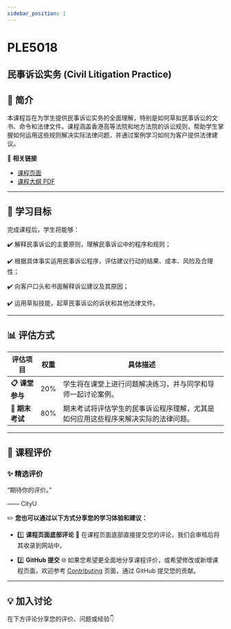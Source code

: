 ```yaml
---
sidebar_position: 1
---
```


# PLE5018
## 民事诉讼实务 (Civil Litigation Practice)

## **📘 简介**
本课程旨在为学生提供民事诉讼实务的全面理解，特别是如何草拟民事诉讼的文书、命令和法律文件。课程涵盖香港高等法院和地方法院的诉讼规则，帮助学生掌握如何运用这些规则解决实际法律问题，并通过案例学习如何为客户提供法律建议。

🔗 **相关链接**
- [课程页面](https://www.cityu.edu.hk/catalogue/pg/202526/course/PLE5018.htm)
- [课程大纲 PDF](https://www.cityu.edu.hk/catalogue/pg/202526/course/PLE5018.pdf)

---

## **🎯 学习目标**

完成课程后，学生将能够：

✔️ 解释民事诉讼的主要原则，理解民事诉讼中的程序和规则；

✔️ 根据具体事实运用民事诉讼程序，评估建议行动的结果、成本、风险及合理性；

✔️ 向客户口头和书面解释诉讼建议及其原因；

✔️ 运用草拟技能，起草民事诉讼的诉状和其他法律文件。

---

## **📊 评估方式**

| **评估项目**          | **权重** | **具体描述**                                                                                       |
|----------------------|---------|---------------------------------------------------------------------------------------------------|
| **📋 课堂参与**       | 20%     | 学生将在课堂上进行问题解决练习，并与同学和导师一起讨论案例。                                      |
| **📂 期末考试**       | 80%     | 期末考试将评估学生的民事诉讼程序理解，尤其是如何应用这些程序来解决实际的法律问题。             |

---

## **💬 课程评价**

### ✨ **精选评价**
<div className={commentStyles.commentBox}>
    <p className={commentStyles.commentText}>
        “期待你的评价。”
    </p>
    <p className={commentStyles.commentAuthor}>—— CityU</p>
</div>

✏️ **您也可以通过以下方式分享您的学习体验和建议：**

- 1️⃣ **课程页面底部评论**
💬 在课程页面底部直接提交您的评论，我们会审核后将其收录到网站中。

- 2️⃣ **GitHub 提交**
🌐 如果您希望更全面地分享课程评价，或希望修改或新增课程页面，欢迎参考 [Contributing](/contributing) 页面，通过 GitHub 提交您的贡献。

---

## **💡 加入讨论**

在下方评论分享您的评价、问题或经验👇
<Utterances />